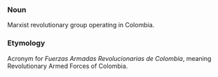 ===Noun===
Marxist revolutionary group operating in Colombia.
===Etymology===
Acronym for ''Fuerzas Armadas Revolucionarias de Colombia'', meaning Revolutionary Armed Forces of Colombia.